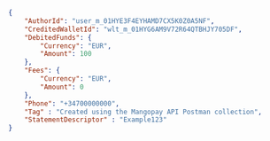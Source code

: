 ```json REST - Phone
{
    "AuthorId": "user_m_01HYE3F4EYHAMD7CX5K0Z0A5NF",
    "CreditedWalletId": "wlt_m_01HYG6AM9V72R64QTBHJY705DF",
    "DebitedFunds": {
        "Currency": "EUR",
        "Amount": 100
    },
    "Fees": {
        "Currency": "EUR",
        "Amount": 0
    },
    "Phone": "+34700000000",
    "Tag" : "Created using the Mangopay API Postman collection",
    "StatementDescriptor" : "Example123"
}
```